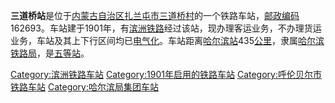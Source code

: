 {{noteTA
|1=zh-cn:始发车次; zh-hk:列車班次;
|2=zh-cn:车次; zh-hk:班次;
}}
{{Infobox China railway station 
|车站名称 = 三道桥站
|车站名称拼音 = 
|车站地址 = [[内蒙古自治区|内蒙古自治区]][[扎兰屯市|扎兰屯市]]
|归属 = [[哈尔滨铁路局|哈尔滨铁路局]]
|车站等级 = [[五等站_(中铁)|五等站]]
|线路 = [[滨洲铁路|滨洲铁路]]
}}
'''三道桥站'''是位于[[内蒙古自治区|内蒙古自治区]][[扎兰屯市|扎兰屯市]][[三道桥村|三道桥村]]的一个铁路车站，[[邮政编码|邮政编码]]162693。车站建于1901年，有[[滨洲铁路|滨洲铁路]]经过该站，现办理客运业务，不办理货运业务，车站及其上下行区间均已[[电气化|电气化]]。车站距离[[哈尔滨站|哈尔滨站]]435[[公里|公里]]，隶属[[哈尔滨铁路局|哈尔滨铁路局]]，是[[五等站_(中铁)|五等站]]。

{{start rail box}}
{{s-inop|[[卧牛河站|卧牛河站]]}}
{{s-line|[[滨洲铁路|滨洲铁路]]}}
{{s-inop|[[哈拉苏站|哈拉苏站]]}}
{{end box}}
{{滨洲铁路}}
{{铁路车站小作品}}
{{内蒙古小作品}}

[[Category:滨洲铁路车站|Category:滨洲铁路车站]]
[[Category:1901年启用的铁路车站|Category:1901年启用的铁路车站]]
[[Category:呼伦贝尔市铁路车站|Category:呼伦贝尔市铁路车站]]
[[Category:哈尔滨局集团车站|Category:哈尔滨局集团车站]]